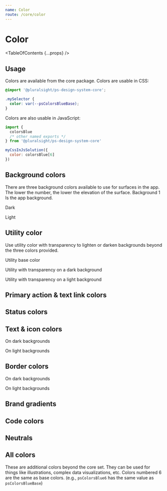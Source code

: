 ```yaml
---
name: Color
route: /core/color
---
```



# Color

<TableOfContents {...props} />

## Usage

Colors are available from the core package. Colors are usable in CSS:

```css
@import '@pluralsight/ps-design-system-core';

.mySelector {
  color: var(--psColorsBlueBase);
}
```

Colors are also usable in JavaScript:

```javascript noRender startExpanded
import {
  colorsBlue
  /* other named exports */
} from '@pluralsight/ps-design-system-core'

myCssInJsSolution({
  color: colorsBlue[6]
})
```

## Background colors

There are three background colors available to use for surfaces in the app. The lower the number, the lower the elevation of the surface.  Background 1 Is the app background.

Dark

<Colors id="backgroundDark" />

Light

<Colors id="backgroundLight" />

## Utility color

Use utility color with transparency to lighten or darken backgrounds beyond the three colors provided.

Utility base color
      
<Colors id="utilityBase" />

Utility with transparency on a dark background

<Colors id="utilityDarkBg" />

Utility with transparency on a light background

<Colors id="utilityLightBg" />

## Primary action & text link colors

<Colors id="primaryActionBg" />

<Colors id="primaryActionText" />

## Status colors

<Colors id="status" />

## Text & icon colors

On dark backgrounds

<Colors id="textIconDark" />

On light backgrounds

<Colors id="textIconLight" />

## Border colors

On dark backgrounds

<Colors id="borderDark" />

On light backgrounds

<Colors id="borderLight" />

## Brand gradients

<Colors id="brand" />

## Code colors

<Colors id="code" />

## Neutrals

<Colors id="neutrals" />

## All colors

These are additional colors beyond the core set. They can be used for things like illustrations, complex data visualizations, etc. Colors numbered 6 are the same as base colors. (e.g., `psColorsBlue6` has the same value as `psColorsBlueBase`)

<Colors id="blue" />

<Colors id="teal" />

<Colors id="green" />

<Colors id="lime" />

<Colors id="yellow" />

<Colors id="orange" />

<Colors id="red" />

<Colors id="pink" />

<Colors id="purple" />

